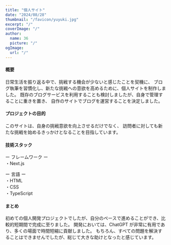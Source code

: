 ```yaml
---
title: "個人サイト"
date: "2024/08/28"
thumbnail: "/favicon/yuyuki.jpg"
excerpt: "/"
coverImage: "/"
author:
  name: 36
  picture: "/"
ogImage:
  url: "/"
---
```


#### 概要

日常生活を振り返る中で、挑戦する機会が少ないと感じたことを契機に、
ブログ執筆を習慣化し、新たな挑戦への意欲を高めるために、個人サイトを制作しました。
既存のブログサービスを利用することも検討しましたが、自身で管理することに重きを置き、
自作のサイトでブログを運営することを決定しました。

#### プロジェクトの目的

このサイトは、自身の挑戦意欲を向上させるだけでなく、
訪問者に対しても新たな挑戦を始めるきっかけとなることを目指しています。

#### 技術スタック

<span>ー</span> フレームワーク <span>ー</span> <br />
・Next.js
<br />

<span>ー</span> 言語 <span>ー</span> <br />
・HTML <br />
・CSS <br />
・TypeScript <br />

#### まとめ

初めての個人開発プロジェクトでしたが、自分のペースで進めることができ、比較的短期間で完成に至りました。
開発においては、ChatGPT が非常に有用であり、多くの場面で時間短縮に貢献しました。
もちろん、すべての問題を解決することはできませんでしたが、総じて大きな助けとなったと感じています。
